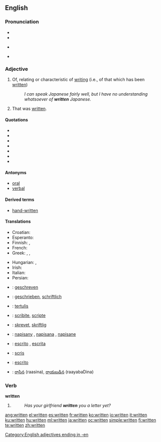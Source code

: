 ==English==

{{rank|can't|ready|ought|443|written|arms|across|answer}}

===Pronunciation===
* {{SAMPA|/"rItn=/}}
* {{IPA|/'rɪtn̩/}}
* {{audio|en-us-written.ogg|Audio (US)}}
*: {{rhymes|ɪtən}}
* {{hyphenation|writ|ten}}

===Adjective===
{{en-adj}}

# Of, relating or characteristic of [[writing]] (i.e., of that which has been [[write|written]])
#: ''I can speak Japanese fairly well, but I have no understanding whatsoever of '''written''' Japanese.''
# That was [[write|written]].

====Quotations====
* {{quote-book|indent2=*:|title=Writing and Difference|page=62|author=[[w:Jacques Derrida|Jacques Derrida]]|coauthors=Alan Bass|year=1978|passage=It is more '''written''' than said}}
* {{quote-book|indent2=*:|title=Influence and Intertextuality in Literary History‎|page=109|author=Jay Clayton|coauthors=Eric Rothstein|year=1991|passage=... although certainly more '''written''' than oral, are radically implicated in orality because of their performative nature and susceptibility to "mouvance"}}
* {{quote-book|indent2=*:|title=The Nixon Memo: Political Respectability, Russia, and the Press‎|page=68|author=[[w:Marvin Kalb|Marvin L. Kalb]]|year=1994|passage=Strmecki reworked the draft, making it seem "more '''written''' than spoken."}}
* {{quote-book|indent2=*:|title=The Metamorphosis of English: Versions of Other Languages‎|page=83|author=Richard M. Swiderski|year=1996|passage=The Chinese is more '''written''' than the English in that the writing is more removed from speech than the phonetic English.}}
* {{quote-book|indent2=*:|title=Page to Screen: Taking Literacy Into the Electronic Era‎|page=96|author=Ilana Snyder|coauthors=Michael Joyce|year=1998|passage=Yates concludes that in terms of lexical density, 'CMC users package information in text in ways that are more '''written''' than speech-like'}}
* {{quote-book|indent2=*:|title=Close Listening: Poetry and the Performed Word‎|page=211|author=Charles Bernstein|year=1998|passage=printed in caps to suggest that the whole performance be thought of as one gigantic sentence. If Silliman's talk is more '''written''' than spoken, ...}}
* {{quote-book|indent2=*:|title=Roger Ebert's Movie Yearbook 2004‎|page=71|author=[[w:Roger Ebert|Roger Ebert]]|year=2003|passage=Even insults, when they are traded, seem more '''written''' than felt.}}

====Antonyms====
* [[oral]]
* [[verbal]]

====Derived terms====
* [[hand-written]]

====Translations====
{{trans-top|of, relating or characteristic of writing}}
* Croatian: {{t-|hr|pisan|alt=pȋsān}}
* Esperanto: {{t-|eo|skriba|xs=Esperanto}}
* Finnish: {{t+|fi|kirjoitettu}}, {{t+|fi|kirjallinen}}
* French: {{t+|fr|écrit}}
* Greek: {{t|el|γραμμένος|m|tr=ghraménos|sc=Grek}},  {{t|el|έγγραφος|m|tr=énghrafos|sc=Grek}},  {{t|el|γραπτός|m|tr=ghraptós|sc=Grek}}
{{trans-mid}}
* Hungarian: {{t+|hu|írott}}, {{t|hu|írt}}
* Irish: {{t-|ga|scríofa|xs=Irish}}
* Italian: {{t+|it|scritto}}
* Persian: {{t-|fa|کتبی|c|tr=katbi|sc=fa-Arab|xs=Persian}}
{{trans-bottom}}

{{checktrans-top}}
* {{ttbc|Dutch}}: [[geschreven]]
* {{ttbc|German}}: [[geschrieben]], [[schriftlich]]
* {{ttbc|Indonesian}}: [[tulis|tertulis]]
* {{ttbc|Interlingua}}: [[scribite]], [[scripte]]
{{checktrans-mid}}
* {{ttbc|Norwegian}}: [[skrevet]], [[skriftlig]]
* {{ttbc|Polish}}: [[napisany]] {{m}}, [[napisana]] {{f}}, [[napisane]] {{n}}
* {{ttbc|Portuguese}}: [[escrito]] {{m}}, [[escrita]] {{f}}
* {{ttbc|Romanian}}: [[scris]]
* {{ttbc|Spanish}}: [[escrito]]
* {{ttbc|Telugu}}: [[రాసిన]] (raasina), [[రాయబడిన]] (raayabaDina)
{{checktrans-bottom}}

===Verb===
'''written'''

# {{past participle of|[[write]]}}
#: ''Has your girlfriend '''written''' you a letter yet?''

[[Category:English adjectives ending in -en]]

[[ang:written]]
[[el:written]]
[[es:written]]
[[fr:written]]
[[ko:written]]
[[io:written]]
[[it:written]]
[[ku:written]]
[[hu:written]]
[[ml:written]]
[[ja:written]]
[[oc:written]]
[[simple:written]]
[[fi:written]]
[[te:written]]
[[zh:written]]